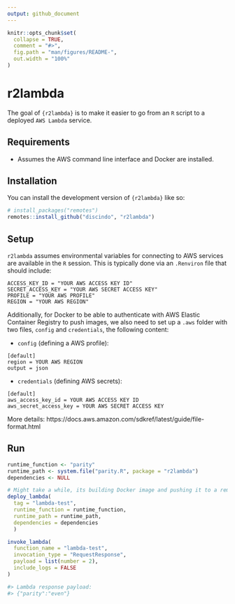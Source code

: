 ```yaml
---
output: github_document
---
```


<!-- README.md is generated from README.Rmd. Please edit that file -->

```r
knitr::opts_chunk$set(
  collapse = TRUE,
  comment = "#>",
  fig.path = "man/figures/README-",
  out.width = "100%"
)
```

# r2lambda

<!-- badges: start -->
<!-- badges: end -->

The goal of `{r2lambda}` is to make it easier to go from an `R` script to a deployed 
`AWS Lambda` service.

## Requirements

- Assumes the AWS command line interface and Docker are installed.

## Installation

You can install the development version of `{r2lambda}` like so:

``` r
# install_packages("remotes")
remotes::install_github("discindo", "r2lambda")
```

## Setup

`r2lambda` assumes environmental variables for connecting to AWS services are available
in the `R` session. This is typically done via an `.Renviron` file that should include:

```
ACCESS_KEY_ID = "YOUR AWS ACCESS KEY ID"
SECRET_ACCESS_KEY = "YOUR AWS SECRET ACCESS KEY"
PROFILE = "YOUR AWS PROFILE"
REGION = "YOUR AWS REGION"
```

Additionally, for Docker to be able to authenticate with AWS Elastic Container Registry
to push images, we also need to set up a `.aws` folder with two files, `config` and `credentials`,
the following content:

- `config` (defining a AWS profile):

```
[default]
region = YOUR AWS REGION
output = json
```

- `credentials` (defining AWS secrets):

```
[default]
aws_access_key_id = YOUR AWS ACCESS KEY ID
aws_secret_access_key = YOUR AWS SECRET ACCESS KEY
```

More details: https://docs.aws.amazon.com/sdkref/latest/guide/file-format.html

## Run

```r
runtime_function <- "parity"
runtime_path <- system.file("parity.R", package = "r2lambda")
dependencies <- NULL

# Might take a while, its building Docker image and pushing it to a remote repository
deploy_lambda(
  tag = "lambda-test",
  runtime_function = runtime_function,
  runtime_path = runtime_path,
  dependencies = dependencies
  )

invoke_lambda(
  function_name = "lambda-test",
  invocation_type = "RequestResponse",
  payload = list(number = 2),
  include_logs = FALSE
)

#> Lambda response payload: 
#> {"parity":"even"}

```

